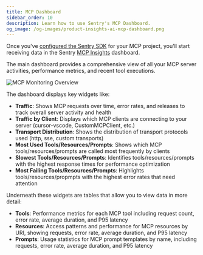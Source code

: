 ```yaml
---
title: MCP Dashboard
sidebar_order: 10
description: Learn how to use Sentry's MCP Dashboard.
og_image: /og-images/product-insights-ai-mcp-dashboard.png
---
```


Once you've [configured the Sentry SDK](/product/insights/ai/mcp/getting-started/) for your MCP project, you'll start receiving data in the Sentry [MCP Insights](https://sentry.io/orgredirect/organizations/:orgslug/insights/ai/mcp/) dashboard.

The main dashboard provides a comprehensive view of all your MCP server activities, performance metrics, and recent tool executions.

![MCP Monitoring Overview](./img/overview.png)

The dashboard displays key widgets like:

- **Traffic**: Shows MCP requests over time, error rates, and releases to track overall server activity and health
- **Traffic by Client**: Displays which MCP clients are connecting to your server (cursor-vscode, CustomMCPClient, etc.)
- **Transport Distribution**: Shows the distribution of transport protocols used (http, sse, custom transports)
- **Most Used Tools/Resources/Prompts**: Shows which MCP tools/resources/prompts are called most frequently by clients
- **Slowest Tools/Resources/Prompts**: Identifies tools/resources/prompts with the highest response times for performance optimization
- **Most Failing Tools/Resources/Prompts**: Highlights tools/resources/propmpts with the highest error rates that need attention

Underneath these widgets are tables that allow you to view data in more detail:

- **Tools**: Performance metrics for each MCP tool including request count, error rate, average duration, and P95 latency
- **Resources**: Access patterns and performance for MCP resources by URI, showing requests, error rate, average duration, and P95 latency
- **Prompts**: Usage statistics for MCP prompt templates by name, including requests, error rate, average duration, and P95 latency
